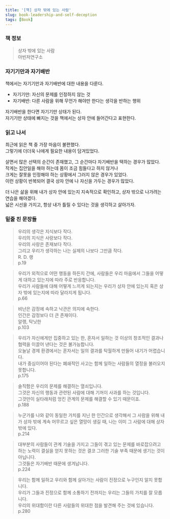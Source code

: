 ```yaml
---
title: '[책] 상자 밖에 있는 사람'
slug: book-leadership-and-self-deception
tags: [Book]
---
```


### 책 정보

> 상자 밖에 있는 사람  
> 아빈저연구소
> 

### 자기기만과 자기배반

책에서는 자기기만과 자기배반에 대한 내용을 다룬다.  
- 자기기만: 자신의 문제를 인정하지 않는 것  
- 자기배반: 다른 사람을 위해 무언가 해야만 한다는 생각을 반하는 행위

자기배반을 한다면 자기기만 상태가 된다.  
자기기만 상태에 빠지는 것을 책에서는 상자 안에 들어간다고 표현한다.  

### 읽고 나서

최근에 읽은 책 중 가장 마음이 불편했다.  
그렇기에 더더욱 나에게 필요한 내용이 담겨있었다.  

살면서 많은 선택의 순간이 존재했고, 그 순간마다 자기배반을 택하는 경우가 많았다.  
작게는 집안일을 해야 하는데 몸이 조금 힘들다고 하지 않거나  
크게는 잘못을 인정해야 하는 상황에서 그러지 않은 경우가 있었다.  
이런 상황이 반복되어 결국 상자 안에 나 자신을 가두는 경우가 많았다.  

더 나은 삶을 위해 내가 상자 안에 있는지 지속적으로 확인하고, 상자 밖으로 나가려는 연습을 해야겠다.  
넓은 시선을 가지고, 항상 내가 틀릴 수 있다는 것을 생각하고 살아가자.  

### 밑줄 친 문장들

> 우리의 생각은 지식보다 작다.  
우리의 지식은 사랑보다 작다.  
우리의 사랑은 존재보다 작다.  
그리고 우리가 생각하는 나는 실제의 나보다 그만큼 작다.  
R. D. 랭  
p.19
>

> 우리가 외적으로 어떤 행동을 하든지 간에, 사람들은 우리 마음에서 그들을 어떻게 대하고 있는지에 따라 주로 반응합니다.  
우리가 사람들에 대해 어떻게 느끼게 되는지는 우리가 상자 안에 있는지 혹은 상자 밖에 있는지에 따라 달라지게 됩니다.  
p.66
>

> 비난은 감정에 속하고 낙관은 의지에 속한다.  
인간은 감정보다 더 큰 존재이다.  
알랭, 탁닛한  
p.103
>

> 우리가 자신에게만 집중하고 있는 한, 혼자서 일하는 것 이상의 창조적인 결과나 협력을 이끌어 낸다는 것은 불가능합니다.  
오늘날 경제 환경에서는 혼자서는 일의 결과를 탁월하게 만들어 내기가 어렵습니다.  
내가 중심이어야 된다는 폐쇄적인 사고는 함께 일하는 사람들의 열정을 불러오지 못합니다.  
p.175
> 

> 솔직함은 우리의 문제를 해결하는 열쇠입니다.  
그것은 자신의 행동과 관련된 사람에 대해 기꺼이 사과를 하는 것입니다.  
그것만이 실타래처럼 엉킨 관계의 문제를 해결할 수 있기 때문이죠.  
p.188
> 

> 누군가를 나와 같이 동일한 가치를 지닌 한 인간으로 생각해서 그 사람을 위해 내가 상자 밖에 계속 머무르고 싶은 열망이 생길 때, 나는 이미 그 사람에 대해 상자 밖에 있다.  
p.214
> 

> 대부분의 사람들이 관계 기술을 가지고 그들이 겪고 있는 문제를 바로잡으려고 하는 노력이 결실을 얻지 못하는 것은 결코 그러한 기술 부족 때문에 생기는 것이 아닙니다.  
그것들은 자기배반 때문에 생겨납니다.  
p.224
>

> 우리는 함께 일하고 우리와 함께 살아가는 사람이 진정으로 누구인지 알지 못합니다.  
우리가 그들과 진정으로 함께 소통하기 전까지는 우리는 그들의 가치를 잘 모릅니다.  
우리의 위대함이란 다른 사람들의 위대한 점을 발견해 주는 것에 있습니다.  
p.280
>

